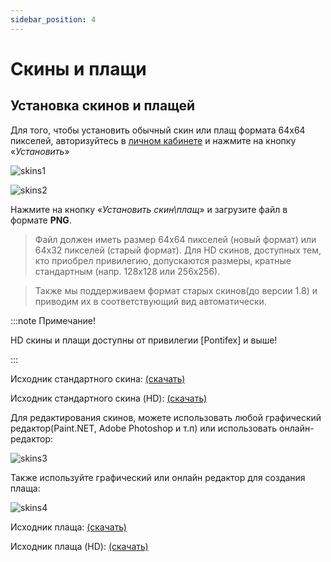 ---
sidebar_position: 4
---

# Скины и плащи

## **Установка скинов и плащей**

Для того, чтобы установить обычный скин или плащ формата 64х64 пикселей, авторизуйтесь в [личном кабинете](https://politcubes.com/cabinet) и нажмите на кнопку «*Установить*»

![skins1](/general/skins1.avif)

![skins2](/general/skins2.avif)

Нажмите на кнопку «*Установить скин\плащ*» и загрузите файл в формате **PNG**.

>Файл должен иметь размер 64х64 пикселей (новый формат) или 64х32 пикселей (старый формат). Для HD скинов, доступных тем, кто приобрел привилегию, допускаются размеры, кратные стандартным (напр. 128х128 или 256х256).

> Также мы поддерживаем формат старых скинов(до версии 1.8) и приводим их в соответствующий вид автоматически.

:::note Примечание!

HD скины и плащи доступны от привилегии [Pontifex] и выше!

:::

Исходник стандартного скина: [(скачать)](/general/sample-skin.png)

Исходник стандартного скина (HD): [(скачать)](/general/sample-skin(hd).png)

Для редактирования скинов, можете использовать любой графический редактор(Paint.NET, Adobe Photoshop и т.п) или использовать онлайн-редактор:

![skins3](/general/skins3.avif)

Также используйте графический или онлайн редактор для создания плаща:

![skins4](/general/skins4.avif)

Исходник плаща: [(скачать)](/general/sample-cape.png)

Исходник плаща (HD): [(скачать)](/general/sample-cape(hd).png)
